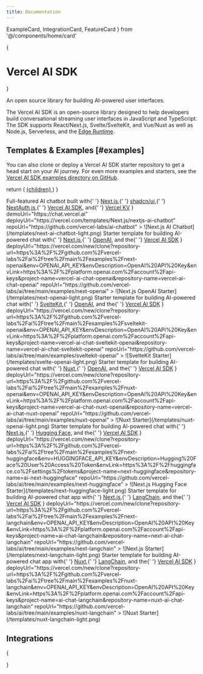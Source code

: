 ```yaml
---
title: Documentation
---
```


  ExampleCard,
  IntegrationCard,
  FeatureCard
} from '@/components/home/card'

{<h1 className="text-5xl tracking-tighter font-extrabold text-slate-900 dark:text-slate-100 md:text-5xl mt-2 main-title">Vercel AI SDK</h1>}

<div className="text-neutral-600 tracking-tight dark:text-neutral-400 text-xl mt-4 mb-8">
  An open source library for building AI-powered user interfaces.
</div>

The Vercel AI SDK is an open-source library designed to help developers build conversational streaming user interfaces in JavaScript and TypeScript. The SDK supports React/Next.js, Svelte/SvelteKit, and Vue/Nuxt as well as Node.js, Serverless, and the [Edge Runtime](https://edge-runtime.vercel.app).

<div className="grid lg:grid-cols-2 grid-cols-1 gap-4 mt-8">
  <FeatureCard
    href="/docs/getting-started#create-an-api-route"
    title="Serverless &amp; Edge-ready"
    description="Build AI-powered apps that are fast and scalable across Node.js, Serverless, and Vercel Edge Functions."
  >
    <Globe />
  </FeatureCard>
  <FeatureCard
    href="/docs/guides"
    title="Built-in Adapters"
    description="First-class support for LangChain, OpenAI, Anthropic, and Hugging Face."
  >
    <Logos />
  </FeatureCard>
  <FeatureCard
    href="/docs/concepts/streaming"
    title="Streaming UI Helpers"
    description="SWR-powered React, Svelte, and Vue helpers for fetching and rendering streaming text responses."
  >
    <Browser />
  </FeatureCard>
  <FeatureCard
    href="/docs/guides/openai#guide-save-to-database-after-completion"
    title="Stream Lifecycle Callbacks"
    description="Callbacks for saving completed streaming responses to a database in the same request."
  >
    <Streaming />
  </FeatureCard>
</div>

## Templates &amp; Examples [#examples]

You can also clone or deploy a Vercel AI SDK starter repository to get a head start on your AI journey. For even more examples and starters, see the [Vercel AI SDK examples directory on GitHub](https://github.com/vercel-labs/ai/tree/main/examples).

  return (
    <a
      href={href}
      target="_blank"
      className="!text-neutral-800 decoration-neutral-400 hover:decoration-neutral-900"
    >
      {children}
    </a>
  )
}

<div className="grid lg:grid-cols-2 grid-cols-1 gap-4 mt-8">
  <ExampleCard
    title="Next.js AI Chatbot"
    description={
      <>
        Full-featured AI chatbot built with{' '}
        <A href="https://nextjs.org">Next.js</A>,{' '}
        <A href="https://ui.shadcn.com/">shadcn/ui</A>,{' '}
        <A href="https://github.com/nextauthjs/next-auth">NextAuth.js</A>,{' '}
        <A href="https://sdk.vercel.ai">Vercel AI SDK</A>, and{' '}
        <A href="https://vercel.com/storage/kv">Vercel KV</A>
      </>
    }
    demoUrl="https://chat.vercel.ai"
    deployUrl="https://vercel.com/templates/Next.js/nextjs-ai-chatbot"
    repoUrl="https://github.com/vercel-labs/ai-chatbot"
  >
    ![Next.js AI Chatbot](/templates/next-ai-chatbot-light.png)
  </ExampleCard>
  <ExampleCard
    title="Next.js OpenAI Starter"
    description={
      <>
        Starter template for building AI-powered chat with{' '}
        <A href="https://nextjs.org">Next.js</A>,{' '}
        <A href="https://openai.com/">OpenAI</A>, and the{' '}
        <A href="https://sdk.vercel.ai">Vercel AI SDK</A>
      </>
    }
    deployUrl="https://vercel.com/new/clone?repository-url=https%3A%2F%2Fgithub.com%2Fvercel-labs%2Fai%2Ftree%2Fmain%2Fexamples%2Fnext-openai&env=OPENAI_API_KEY&envDescription=OpenAI%20API%20Key&envLink=https%3A%2F%2Fplatform.openai.com%2Faccount%2Fapi-keys&project-name=vercel-ai-chat-openai&repository-name=vercel-ai-chat-openai"
    repoUrl="https://github.com/vercel-labs/ai/tree/main/examples/next-openai"
  >
    ![Next.js OpenAI Starter](/templates/next-openai-light.png)
  </ExampleCard>
  <ExampleCard
    title="SvelteKit OpenAI Starter"
    description={
      <>
        Starter template for building AI-powered chat with{' '}
        <A href="https://kit.svelte.dev">SvelteKit</A>,{' '}
        <A href="https://openai.com/">OpenAI</A>, and the{' '}
        <A href="https://sdk.vercel.ai">Vercel AI SDK</A>
      </>
    }
    deployUrl="https://vercel.com/new/clone?repository-url=https%3A%2F%2Fgithub.com%2Fvercel-labs%2Fai%2Ftree%2Fmain%2Fexamples%2Fsveltekit-openai&env=OPENAI_API_KEY&envDescription=OpenAI%20API%20Key&envLink=https%3A%2F%2Fplatform.openai.com%2Faccount%2Fapi-keys&project-name=vercel-ai-chat-sveltekit-openai&repository-name=vercel-ai-chat-sveltekit-openai"
    repoUrl="https://github.com/vercel-labs/ai/tree/main/examples/sveltekit-openai"
  >
    ![SvelteKit Starter](/templates/svelte-openai-light.png)
  </ExampleCard>
  <ExampleCard
    title="Nuxt OpenAI Starter"
    description={
      <>
        Starter template for building AI-powered chat with{' '}
        <A href="https://nuxt.com">Nuxt</A>,{' '}
        <A href="https://openai.com/">OpenAI</A>, and the{' '}
        <A href="https://sdk.vercel.ai">Vercel AI SDK</A>
      </>
    }
    deployUrl="https://vercel.com/new/clone?repository-url=https%3A%2F%2Fgithub.com%2Fvercel-labs%2Fai%2Ftree%2Fmain%2Fexamples%2Fnuxt-openai&env=OPENAI_API_KEY&envDescription=OpenAI%20API%20Key&envLink=https%3A%2F%2Fplatform.openai.com%2Faccount%2Fapi-keys&project-name=vercel-ai-chat-nuxt-openai&repository-name=vercel-ai-chat-nuxt-openai"
    repoUrl="https://github.com/vercel-labs/ai/tree/main/examples/nuxt-openai"
  >
    ![Nuxt Starter](/templates/nuxt-openai-light.png)
  </ExampleCard>
  <ExampleCard
    title="Next.js Hugging Face Starter"
    description={
      <>
        Starter template for building AI-powered chat with{' '}
        <A href="https://nextjs.org">Next.js</A>,{' '}
        <A href="https://huggingface.co/">Hugging Face</A>, and the{' '}
        <A href="https://sdk.vercel.ai">Vercel AI SDK</A>
      </>
    }
    deployUrl="https://vercel.com/new/clone?repository-url=https%3A%2F%2Fgithub.com%2Fvercel-labs%2Fai%2Ftree%2Fmain%2Fexamples%2Fnext-huggingface&env=HUGGINGFACE_API_KEY&envDescription=Hugging%20Face%20User%20Access%20Token&envLink=https%3A%2F%2Fhuggingface.co%2Fsettings%2Ftokens&project-name=next-huggingface&repository-name=ai-next-huggingface"
    repoUrl="https://github.com/vercel-labs/ai/tree/main/examples/next-huggingface"
  >
    ![Next.js Hugging Face Starter](/templates/next-huggingface-light.png)
  </ExampleCard>
  <ExampleCard
    title="Next.js LangChain Starter"
    description={
      <>
        Starter template for building AI-powered chat app with{' '}
        <A href="https://nextjs.org">Next.js</A>,{' '}
        <A href="https://github.com/hwchase17/langchain">LangChain</A>, and the{' '}
        <A href="https://sdk.vercel.ai">Vercel AI SDK</A>
      </>
    }
    deployUrl="https://vercel.com/new/clone?repository-url=https%3A%2F%2Fgithub.com%2Fvercel-labs%2Fai%2Ftree%2Fmain%2Fexamples%2Fnext-langchain&env=OPENAI_API_KEY&envDescription=OpenAI%20API%20Key&envLink=https%3A%2F%2Fplatform.openai.com%2Faccount%2Fapi-keys&project-name=ai-chat-langchain&repository-name=next-ai-chat-langchain"
    repoUrl="https://github.com/vercel-labs/ai/tree/main/examples/next-langchain"
  >
    ![Next.js Starter](/templates/next-langchain-light.png)
  </ExampleCard>
  <ExampleCard
    title="Nuxt LangChain Starter"
    description={
      <>
        Starter template for building AI-powered chat app with{' '}
        <A href="https://nuxt.com">Nuxt</A>,{' '}
        <A href="https://github.com/hwchase17/langchain">LangChain</A>, and the{' '}
        <A href="https://sdk.vercel.ai">Vercel AI SDK</A>
      </>
    }
    deployUrl="https://vercel.com/new/clone?repository-url=https%3A%2F%2Fgithub.com%2Fvercel-labs%2Fai%2Ftree%2Fmain%2Fexamples%2Fnuxt-langchain&env=OPENAI_API_KEY&envDescription=OpenAI%20API%20Key&envLink=https%3A%2F%2Fplatform.openai.com%2Faccount%2Fapi-keys&project-name=ai-chat-langchain&repository-name=nuxt-ai-chat-langchain"
    repoUrl="https://github.com/vercel-labs/ai/tree/main/examples/nuxt-langchain"
  >
    ![Nuxt Starter](/templates/nuxt-langchain-light.png)
  </ExampleCard>
</div>

## Integrations

{<div className="grid lg:grid-cols-2 grid-cols-1 gap-4 mt-8">

  <IntegrationCard href="/docs/guides/openai" title="OpenAI" description="OpenAI is an AI research and deployment company. The Vercel AI SDK provides a simple way to use OpenAI in your frontend web applications." />
  <IntegrationCard href="/docs/guides/langchain" title="LangChain" description="LangChain is an open source prompt engineering framework for developing applications powered by language models. The Vercel AI SDK provides a simple way to use LangChain in your frontend web applications." />
  <IntegrationCard href="/docs/guides/anthropic" title="Anthropic" description="Anthropic is an AI research and deployment company. The Vercel AI SDK provides a simple way to use Anthropic's Claude models in your frontend web applications." />
  <IntegrationCard href="/docs/guides/huggingface" title="Hugging Face" description="Hugging Face is a collaboration and model hosting platform for the machine learning community. The Vercel AI SDK provides a simple way to use Hugging Face models in your frontend web applications." />
</div>}
